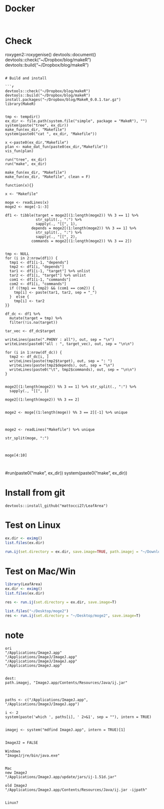 # Docker

```


```


# Check
roxygen2::roxygenise()
devtools::document() 
devtools::check("~/Dropbox/blog/makeR")
devtools::build("~/Dropbox/blog/makeR")
```

# Build and install

```r
devtools::check("~/Dropbox/blog/makeR")
devtools::build("~/Dropbox/blog/makeR")
install.packages("~/Dropbox/blog/MakeR_0.0.1.tar.gz")
library(MakeR)


tmp <- tempdir()
ex_dir <- file.path(system.file("simple", package = "MakeR"), "")
system(paste("tree", ex_dir))
make_fun(ex_dir, "Makefile")
system(paste0("cat ", ex_dir, "Makefile"))

x <-paste0(ex_dir,"Makefile")
plan <- make_dat_fun(paste0(ex_dir,"Makefile"))
vis_fun(plan)

run("tree", ex_dir)
run("make", ex_dir)

make_fun(ex_dir, "Makefile")
make_fun(ex_dir, "Makefile", clean = F)

function(x){}

x <- "Makefile"

moge <- readLines(x)
moge2 <- moge[-1:-3]

df1 <- tibble(target = moge2[(1:length(moge2)) %% 3 == 1] %>%
              str_split(., ":") %>% 
              sapply(., "[[", 1),
            depends = moge2[(1:length(moge2)) %% 3 == 1] %>%
              str_split(., ":") %>% 
              sapply(., "[[", 2),
            commands = moge2[(1:length(moge2)) %% 3 == 2]) 


tmp <- NULL
for (i in 2:nrow(df1)) {
  tmp1 <- df1[i-1, "depends"]
  tmp2 <- df1[i, "depends"]
  tar1 <- df1[i-1, "target"] %>% unlist
  tar2 <- df1[i, "target"] %>% unlist
  com1 <- df1[i-1, "commands"]
  com2 <- df1[i, "commands"]
  if ((tmp1 == tmp2) && (com1 == com2)) {
    tmp[i] <- paste(tar1, tar2, sep = "_")
  }  else {
    tmp[i] <- tar2
}}

df_dc <- df1 %>%
  mutate(target = tmp) %>%
  filter(!is.na(target))

tar_vec <- df_dc$target

writeLines(paste(".PHONY : all"), out, sep = "\n")
writeLines(paste0("all : ", target_vec), out, sep = "\n\n")

for (i in 1:nrow(df_dc)) {
  tmp2 <- df_dc[i, ]
  writeLines(paste(tmp2$target), out, sep = ": ")
  writeLines(paste(tmp2$depends), out, sep = "\n")
  writeLines(paste0("\t", tmp2$commands), out, sep = "\n\n")
}


moge2[(1:length(moge2)) %% 3 == 1] %>% str_split(., ":") %>%
  sapply(., "[[", 1)

moge2[(1:length(moge2)) %% 3 == 2]


moge2 <- moge[(1:length(moge)) %% 3 == 2][-1] %>% unique



moge2 <- readLines("Makefile") %>% unique

str_split(moge, ":")



moge[4:10]



```
#run(paste0("make ", ex_dir))
system(paste0("make ", ex_dir))

# Install from git

```
devtools::install_github("mattocci27/LeafArea")
```

# Test on Linux

```r
ex.dir <- eximg()
list.files(ex.dir)

run.ij(set.directory = ex.dir, save.image=TRUE, path.imagej = "~/Downloads/ImageJ")

```

# Test on Mac/Win

```r
library(LeafArea)
ex.dir <- eximg()
list.files(ex.dir)

res <- run.ij(set.directory = ex.dir, save.image=T)

list.files("~/Desktop/moge2")
res <- run.ij(set.directory = "~/Desktop/moge2", save.image=T)

```

# note

```
ori
"/Applications/ImageJ.app"
"/Applications/ImageJ/ImageJ.app"
"/Applications/ImageJ/ImageJ.app"
"/Applications/ImageJ.app"


dest:
path.imagej, "ImageJ.app/Contents/Resources/Java/ij.jar"



paths <- c("/Applications/ImageJ.app", "/Applications/ImageJ/ImageJ.app")

i <- 2
system(paste('which ', paths[i], ' 2>&1', sep = ""), intern = TRUE)


imagej <- system("mdfind ImageJ.app", intern = TRUE)[1]


ImageJ2 = FALSE

Windows
"ImageJ/jre/bin/java.exe"


Mac
new ImageJ
"/Applications/ImageJ.app/update/jars/ij-1.51d.jar"

old ImageJ
"/Applications/ImageJ.app/Contents/Resources/Java/ij.jar -ijpath"


Linux?
```

